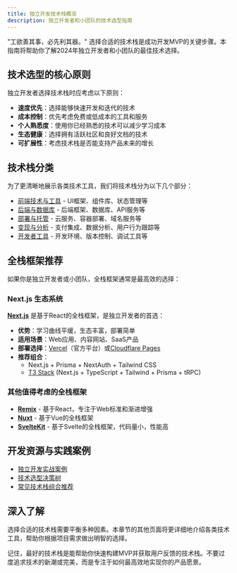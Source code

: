 ```yaml
---
title: 独立开发技术栈概览
description: 独立开发者和小团队的技术选型指南
---
```


"工欲善其事，必先利其器。" 选择合适的技术栈是成功开发MVP的关键步骤。本指南将帮助你了解2024年独立开发者和小团队的最佳技术选择。

## 技术选型的核心原则

独立开发者选择技术栈时应考虑以下原则：

- **速度优先**：选择能够快速开发和迭代的技术
- **成本控制**：优先考虑免费或低成本的工具和服务
- **个人熟悉度**：使用你已经熟悉的技术可以减少学习成本
- **生态健康**：选择拥有活跃社区和良好文档的技术
- **可扩展性**：考虑技术栈是否能支持产品未来的增长

## 技术栈分类

为了更清晰地展示各类技术工具，我们将技术栈分为以下几个部分：

- [前端技术与工具](/docs/building/frontend-tools) - UI框架、组件库、状态管理等
- [后端与数据库](/docs/building/backend-tools) - 后端框架、数据库、API服务等
- [部署与托管](/docs/building/deployment-hosting) - 云服务、容器部署、域名服务等
- [变现与分析](/docs/building/monetization-analytics) - 支付集成、数据分析、用户行为跟踪等
- [开发者工具](/docs/building/developer-tools) - 开发环境、版本控制、调试工具等

## 全栈框架推荐

如果你是独立开发者或小团队，全栈框架通常是最高效的选择：

### Next.js 生态系统

[**Next.js**](https://nextjs.org) 是基于React的全栈框架，是独立开发者的首选：

- **优势**：学习曲线平缓，生态丰富，部署简单
- **适用场景**：Web应用、内容网站、SaaS产品
- **部署选择**：[Vercel](https://vercel.com)（官方平台）或[Cloudflare Pages](https://pages.cloudflare.com)
- **推荐组合**：
  - Next.js + Prisma + NextAuth + Tailwind CSS
  - [T3 Stack](https://create.t3.gg/) (Next.js + TypeScript + Tailwind + Prisma + tRPC)

### 其他值得考虑的全栈框架

- [**Remix**](https://remix.run) - 基于React，专注于Web标准和渐进增强
- [**Nuxt**](https://nuxt.com) - 基于Vue的全栈框架
- [**SvelteKit**](https://kit.svelte.dev) - 基于Svelte的全栈框架，代码量小，性能高

## 开发资源与实践案例

- [独立开发实战案例](/docs/building/case-studies)
- [技术选型决策树](/docs/building/tech-decision-tree)
- [常见技术栈组合推荐](/docs/building/tech-combinations)

## 深入了解

选择合适的技术栈需要平衡多种因素。本章节的其他页面将更详细地介绍各类技术工具，帮助你根据项目需求做出明智的选择。

记住，最好的技术栈是能帮助你快速构建MVP并获取用户反馈的技术栈。不要过度追求技术的新潮或完美，而是专注于如何最高效地实现你的产品愿景。

